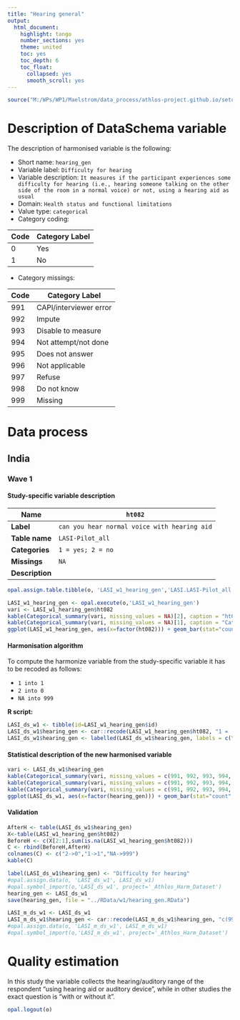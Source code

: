 ```yaml
---
title: "Hearing general"
output:
  html_document:
    highlight: tango
    number_sections: yes
    theme: united
    toc: yes
    toc_depth: 6
    toc_float:
      collapsed: yes
      smooth_scroll: yes
---
```


<!-- ########################################################## --> 

<!-- # Installation, loading packages -->
<!-- **R script:** -->

```r
source("M:/WPs/WP1/Maelstrom/data_process/athlos-project.github.io/setup_iago.r")
```
<!-- ########################################################## --> 



# Description of DataSchema variable

The description of harmonised variable is the following:


* Short name: `hearing_gen`
* Variable label: `Difficulty for hearing`
* Variable description: `It measures if the participant experiences some difficulty for hearing (i.e., hearing someone talking on the other side of the room in a normal voice) or not, using a hearing aid as usual`
* Domain: `Health status and functional limitations`
* Value type: `categorical`
* Category coding:

**Code** | **Category Label**
-------- | ------------------
0        | Yes
1        | No
* Category missings: 

**Code** | **Category Label**
----| ------------------
991 | CAPI/interviewer error
992 | Impute
993 | Disable to measure
994 | Not attempt/not done
995 | Does not answer
996 | Not applicable
997 | Refuse
998 | Do not know
999 | Missing

# Data process

## India


### Wave 1 

#### Study-specific variable description




| **Name** | `ht082`|
|-|-|
| **Label** | `can you hear normal voice with hearing aid` |
| **Table name** | `LASI-Pilot_all` |
| **Categories** | `1 = yes; 2 = no` |
| **Missings** | `NA` |
| **Description** |  |



```r
opal.assign.table.tibble(o, 'LASI_w1_hearing_gen','LASI.LASI-Pilot_all', variables=list('ht082'), missings = TRUE)
```

```r
LASI_w1_hearing_gen <- opal.execute(o,'LASI_w1_hearing_gen')
vari <- LASI_w1_hearing_gen$ht082
kable(Categorical_summary(vari, missing_values = NA)[2], caption = "ht082")
kable(Categorical_summary(vari, missing_values = NA)[1], caption = "Category")
ggplot(LASI_w1_hearing_gen, aes(x=factor(ht082))) + geom_bar(stat="count", width=0.4, fill="steelblue") + xlab("Hearing - General") + ylab("Frequency")
```

#### Harmonisation algorithm

To compute the harmonize variable from the study-specific variable it has to be recoded as follows:

* `1 into 1` 
* `2 into 0` 
* `NA into 999`

**R script:**

```r
LASI_ds_w1 <- tibble(id=LASI_w1_hearing_gen$id)
LASI_ds_w1$hearing_gen <- car::recode(LASI_w1_hearing_gen$ht082, "1 = '1';2 = '0';NA = '999' ")
LASI_ds_w1$hearing_gen <- labelled(LASI_ds_w1$hearing_gen, labels = c(Yes=0, No=1,Missing=999, Do_not_know=998, Refuse=997, Not_applicable=996, Does_not_answer=995,  Not_attempt_not_done=994, Disable_to_measure=993, Impute=992, CAPI_interviewer_error=991))
```

#### Statistical description of the new harmonised variable
```r
vari <- LASI_ds_w1$hearing_gen
kable(Categorical_summary(vari, missing_values = c(991, 992, 993, 994, 995, 996, 997, 998, 999))[3], caption = "hearing_gen")
kable(Categorical_summary(vari, missing_values = c(991, 992, 993, 994, 995, 996, 997, 998, 999))[1], caption = "Category")
kable(Categorical_summary(vari, missing_values = c(991, 992, 993, 994, 995, 996, 997, 998, 999))[2], caption = "Type of missing")
ggplot(LASI_ds_w1, aes(x=factor(hearing_gen))) + geom_bar(stat="count", width=0.4, fill="steelblue") + xlab("Hearing - General") + ylab("Frequency")
```

#### Validation
```r
AfterH <- table(LASI_ds_w1$hearing_gen)
X<-table(LASI_w1_hearing_gen$ht082)
BeforeH <- c(X[2:1],sum(is.na(LASI_w1_hearing_gen$ht082)))
C <- rbind(BeforeH,AfterH)
colnames(C) <- c("2->0","1->1","NA->999")  
kable(C)
```


```r
label(LASI_ds_w1$hearing_gen) <- "Difficulty for hearing"
#opal.assign.data(o, 'LASI_ds_w1', LASI_ds_w1)
#opal.symbol_import(o,'LASI_ds_w1', project='_Athlos_Harm_Dataset')
hearing_gen <- LASI_ds_w1
save(hearing_gen, file = "../RData/w1/hearing_gen.RData")

LASI_m_ds_w1 <- LASI_ds_w1
LASI_m_ds_w1$hearing_gen <- car::recode(LASI_m_ds_w1$hearing_gen, "c(991, 992, 993, 994, 995, 996, 997,998, 999)=NA")
#opal.assign.data(o, 'LASI_m_ds_w1', LASI_m_ds_w1)
#opal.symbol_import(o,'LASI_m_ds_w1', project='_Athlos_Harm_Dataset')
```



# Quality estimation
In this study the variable collects the hearing/auditory range of the respondent "using hearing aid 
or auditory device", while in other studies the exact question is "with or without it".



```r
opal.logout(o)
```
